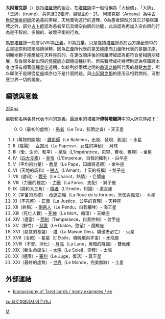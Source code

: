 '''大阿爾克那'''（{{lang-en|Major Arcana}}）是指[[塔羅牌|塔羅牌]]的組合，在[[塔羅牌|塔羅牌]]中一般俗稱為「大秘儀」、「大牌」、「王牌」(trump)，共包含22張牌，編號由0 - 21。
阿爾克那（Arcana）為[[中古|中古]][[世紀|世紀]][[煉金術師|煉金術師]]所追尋的奧秘，天地萬物運行的道理。0為愚者超然於其它21張塔羅牌之外，部分[[占卜|占卜師]]認為愚者早已具備空白牌的功能，此派認為再加入空白牌的行為是不智的、多餘的、破壞平衡的行為。

[[塔羅牌|馬賽塔羅牌]]一般會以VIII為[[正義|正義]]，XI為[[力量|力量]]。只是[[塔羅牌|偉特塔羅牌]]基於西方[[神秘學|神秘學]]中的[[占星術|占星術]]原則把兩張牌掉轉，因為[[正義|正義]]所代表的是[[天秤座|天秤座]]而[[力量|力量]]所代表的是[[獅子座|獅子座]]，明顯地獅子座應放在天秤座前的，在更改順序後的塔羅牌被認為更符合星相週期發展，及後很多新出現的[[塔羅牌|塔羅牌]]亦跟隨這種排列。但馬賽牌或托特牌則認為塔羅牌本身也沒有順著這種星座週期，如排列於兩牌之間的[[命運之輪|命運之輪]]所代表的就是[[木星|木星]]，所以即使不是跟從星座順序也不是什麼問題。與[[小阿爾克那|小阿爾克那]]的應用及相對關係，可對應世界一切的現象。

== 編號與意義 ==
[[圖像:The_Major_Arcana_by_Roberto_Viesi.jpg|250px]]

編號和名稱各具代表不同的意義，最通用的塔羅牌'''偉特塔羅牌'''中的大牌次序如下：

　　0. Ο（最初的虛無）- [[愚者_(塔羅牌)|愚者]]（Le Fou，狡猾之者）- 天王星
# I（萬物的開端）- [[魔術師_(塔羅牌)|魔術師]]（Le Bateleur，出發、發現、創造）- 水星
# II（陰陽）- [[女祭司_(塔羅牌)|女祭司]]（La Papesse，女性的神秘）- 月球
# III（愛、生命、和平）- [[皇后_(塔羅牌)|皇后]]（L'Impératrice，包容、豐收、豐腴）- 金星
# IV（[[四元素說|四大元素]]）- [[皇帝_(塔羅牌)|皇帝]]（L'Empereur，自我的權利）- 白羊座
# V（平均的力量）- [[教皇_(塔羅牌)|教皇]]（Le Pape，知識與道德）- 金牛座
# VI（天地的調和）- [[戀人_(塔羅牌)|戀人]]（L'Amant，上天的祝福）- 雙子座
# VII（勝利）- [[戰車_(塔羅牌)|戰車]]（Le Chariot，熱情）- 巨蟹座
# VIII（力量的穩定）- [[力量_(塔羅牌)|力量]]（La Force，支配）- 獅子座
# IX（調和大三角）- [[隱者_(塔羅牌)|隱者]]（L'Ermite，知識）- 處女座
# X（宇宙的基礎）- [[命運之輪|命運之輪]]（La Roue de la fortune，天使與魔鬼）- 木星
# XI（不完整）- [[正義_(塔羅牌)|正義]]（La Justice，公平的真理）- 天秤座
# XII（終點）- [[倒吊人|倒吊人]]（Le Pendu，自我犧牲）- 海王星
# XIII（死亡人數）- [[死神_(塔羅牌)|死神]]（La Mort，循環）- 天蠍座
# XIV（適當）- [[節制_(塔羅牌)|節制]]（Tempérance，自我控制）- 射手座
# XV（野性）- [[惡魔_(塔羅牌)|惡魔]]（Le Diable，慾望）- 魔羯座
# XVI（惡意的基盤）- [[塔_(塔羅牌)|塔]]（La Maison Dieu，驕傲者必亡）- 火星
# XVII（治癒）- [[星星_(塔羅牌)|星星]]（L'Étoile，魂魄飛向宇宙）- 水瓶座
# XVIII（不安、淨化）- [[月_(塔羅牌)|月亮]]（La Lune，黑暗的降臨）- 雙魚座
# XIX（新生命誕生）- [[太陽_(塔羅牌)|太陽]]（Le Soleil，崇拜）- 太陽
# XX（極限）- [[審判_(塔羅牌)|審判]]（Le Juge，復活）- 冥王星
# XXI（最終的虛無）- [[世界_(塔羅牌)|世界]]（Le Monde，完美無缺）- 土星

== 外部連結 ==
* [http://trionfi.com/0/i/c/ALL-78/ Iconography of Tarot cards / many examples / en] {{Wayback|url=http://trionfi.com/0/i/c/ALL-78/ |date=20090623012339 }}

[[Category:塔羅牌|M]]


[[ko:타로#메이저_아르카나|ko:타로#메이저 아르카나]]
{{塔罗牌}}